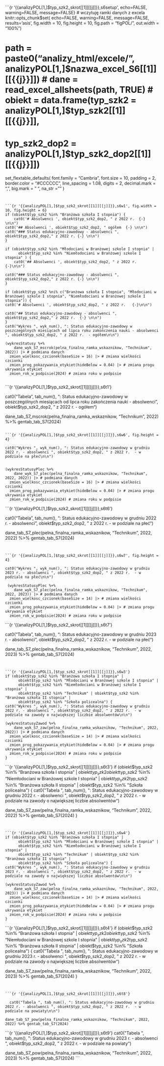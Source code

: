 

<br>
<br>
<br>



```{r '{{analizyPOL[1,]$typ_szk2_skrot[[1]][[j]]}},s6setup',  echo=FALSE, warning=FALSE, message=FALSE}
# wczytuję ramki danych z excela
knitr::opts_chunk$set(
  echo=FALSE, warning=FALSE, message=FALSE, results='asis', fig.width = 10, fig.height = 10, fig.path = "figPOL/", out.width = "100%")

# path = paste0("analizy_html/excele/", analizyPOL[1,]$nazwa_excel_S6[[1]][[{{j}}]])
# dane = read_excel_allsheets(path, TRUE)
# obiekt = data.frame(typ_szk2 = analizyPOL[1,]$typ_szk2[[1]][[{{j}}]],
#                     typ_szk2_dop2 = analizyPOL[1,]$typ_szk2_dop2[[1]][[{{j}}]])


set_flextable_defaults(
  font.family = "Cambria",
  font.size = 10,
  padding = 2,
  border.color = "#CCCCCC",
  line_spacing = 1.08,
  digits = 2,
  decimal.mark = ",",
  big.mark = " ",
  na_str = "<na>"
)
```


```{r '{{analizyPOL[1,]$typ_szk2_skrot[[1]][[j]]}},s6w1', fig.width = 10, fig.height = 6}
if (obiekt$typ_szk2 %in% "Branżowa szkoła I stopnia") {
    cat0('# Absolwenci ', obiekt$typ_szk2_dop2, " z 2022 r.  {-} \n\n")
cat0('## Absolwenci ', obiekt$typ_szk2_dop2, " ogółem  {-} \n\n")
cat0("### Status edukacyjno-zawodowy - absolwenci ", obiekt$typ_szk2_dop2," z 2022 r. {-} \n\n")
}

if (obiekt$typ_szk2 %in% "Młodociani w Branżowej szkole I stopnia" |
      obiekt$typ_szk2 %in% "Niemłodociani w Branżowej szkole I stopnia" ) {
    cat0('## Absolwenci ', obiekt$typ_szk2_dop2, " z 2022 r.   {-}\n\n")

cat0("### Status edukacyjno-zawodowy - absolwenci ", obiekt$typ_szk2_dop2," z 2022 r. {-} \n\n")
}

if (obiekt$typ_szk2 %ni% c("Branżowa szkoła I stopnia", "Młodociani w Branżowej szkole I stopnia", "Niemłodociani w Branżowej szkole I stopnia")) {
cat0('# Absolwenci ', obiekt$typ_szk2_dop2, " z 2022 r.   {-}\n\n")

cat0("## Status edukacyjno-zawodowy - absolwenci ", obiekt$typ_szk2_dop2," z 2022 r.  {-} \n\n")
}
cat0("Wykres ", wyk_num(), ": Status edukacyjno-zawodowy w poszczególnych miesiącach od lipca roku zakończenia nauki - absolwenci ", obiekt$typ_szk2_dop2, " z 2022 r.  - ogółem\n\n")

(wykresStatusy %+%
    dane_wyk_S7_mscrok(pelna_finalna_ramka_wskaznikow, "Technikum", 2022)) |> # podmiana danych
  zmien_wielkosc_czcionek(baseSize = 16) |> # zmiana wielkości czcionki
  zmien_prog_pokazywania_etykiet(hideBelow = 0.04) |> # zmiana progu ukrywania etykiet
  zmien_rok_w_podpisie(2024) # zmiana roku w podpisie


```

```{r '{{analizyPOL[1,]$typ_szk2_skrot[[1]][[j]]}},s6t1'}

  cat0("Tabela ", tab_num(), ": Status edukacyjno-zawodowy w poszczególnych miesiącach od lipca roku zakończenia nauki - absolwenci ", obiekt$typ_szk2_dop2, " z 2022 r.  - ogółem\n\n")
  
dane_tab_S7_mscrok(pelna_finalna_ramka_wskaznikow, "Technikum", 2022) %>%
gentab_tab_S7(2024)

```

```{r '{{analizyPOL[1,]$typ_szk2_skrot[[1]][[j]]}},s6w6', fig.height = 4}

cat0("Wykres ", wyk_num(), ": Status edukacyjno-zawodowy w grudniu 2022 r. - absolwenci ", obiekt$typ_szk2_dop2, " z 2022 r.  - w podziale na płeć\n\n")

    
(wykresStatusyPlec %+%
    dane_wyk_S7_plec(pelna_finalna_ramka_wskaznikow, "Technikum", 2022, 2022)) |> # podmiana danych
  zmien_wielkosc_czcionek(baseSize = 16) |> # zmiana wielkości czcionki
  zmien_prog_pokazywania_etykiet(hideBelow = 0.04) |> # zmiana progu ukrywania etykiet
  zmien_rok_w_podpisie(2024) # zmiana roku w podpisie

```

```{r '{{analizyPOL[1,]$typ_szk2_skrot[[1]][[j]]}},s6t6'}

  cat0("Tabela ", tab_num(), ": Status edukacyjno-zawodowy w grudniu 2022 r. - absolwenci ", obiekt$typ_szk2_dop2, " z 2022 r.  - w podziale na płeć\n\n")
 
dane_tab_S7_plec(pelna_finalna_ramka_wskaznikow, "Technikum", 2022, 2022) %>% gentab_tab_S7(2024)

```


```{r '{{analizyPOL[1,]$typ_szk2_skrot[[1]][[j]]}},s6w7', fig.height = 4}

cat0("Wykres ", wyk_num(), ": Status edukacyjno-zawodowy w grudniu 2023 r. - absolwenci ", obiekt$typ_szk2_dop2, " z 2022 r.  - w podziale na płeć\n\n")

 (wykresStatusyPlec %+%
    dane_wyk_S7_plec(pelna_finalna_ramka_wskaznikow, "Technikum", 2022, 2023)) |> # podmiana danych
  zmien_wielkosc_czcionek(baseSize = 14) |> # zmiana wielkości czcionki
  zmien_prog_pokazywania_etykiet(hideBelow = 0.04) |> # zmiana progu ukrywania etykiet
  zmien_rok_w_podpisie(2024) # zmiana roku w podpisie

```

```{r '{{analizyPOL[1,]$typ_szk2_skrot[[1]][[j]]}},s6t7'}


  cat0("Tabela ", tab_num(), ": Status edukacyjno-zawodowy w grudniu 2023 r. - absolwenci ", obiekt$typ_szk2_dop2, " z 2022 r.  - w podziale na płeć\n\n")
 
dane_tab_S7_plec(pelna_finalna_ramka_wskaznikow, "Technikum", 2022, 2023) %>% gentab_tab_S7(2024)

```


```{r '{{analizyPOL[1,]$typ_szk2_skrot[[1]][[j]]}},s6w3'}
if (obiekt$typ_szk2 %in% "Branżowa szkoła I stopnia" |
      obiekt$typ_szk2 %in% "Młodociani w Branżowej szkole I stopnia" |
      obiekt$typ_szk2 %in% "Niemłodociani w Branżowej szkole I stopnia" |
      obiekt$typ_szk2 %in% "Technikum" | obiekt$typ_szk2 %in% "Branżowa szkoła II stopnia" |
      obiekt$typ_szk2 %in% "Szkoła policealna") {
cat0("Wykres ", wyk_num(), ": Status edukacyjno-zawodowy w grudniu 2022 r. - absolwenci ", obiekt$typ_szk2_dop2, " z 2022 r.  - w podziale na zawody o największej liczbie absolwentów\n\n")

(wykresStatusyZawod %+%
    dane_wyk_S7_zaw(pelna_finalna_ramka_wskaznikow, "Technikum", 2022, 2022)) |> # podmiana danych
  zmien_wielkosc_czcionek(baseSize = 14) |> # zmiana wielkości czcionki
  zmien_prog_pokazywania_etykiet(hideBelow = 0.04) |> # zmiana progu ukrywania etykiet
  zmien_rok_w_podpisie(2024) # zmiana roku w podpisie  
}
```

```{r '{{analizyPOL[1,]$typ_szk2_skrot[[1]][[j]]}},s6t3'}
if (obiekt$typ_szk2 %in% "Branżowa szkoła I stopnia" |
      obiekt$typ_szk2 %in% "Młodociani w Branżowej szkole I stopnia" |
      obiekt$typ_szk2 %in% "Niemłodociani w Branżowej szkole I stopnia" |
      obiekt$typ_szk2 %in% "Technikum" | obiekt$typ_szk2 %in% "Branżowa szkoła II stopnia" |
      obiekt$typ_szk2 %in% "Szkoła policealna") {
  cat0("Tabela ", tab_num(), ": Status edukacyjno-zawodowy w grudniu 2022 r. - absolwenci ", obiekt$typ_szk2_dop2, " z 2022 r.  - w podziale na zawody o największej liczbie absolwentów\n\n")
 

dane_tab_S7_zaw(pelna_finalna_ramka_wskaznikow, "Technikum", 2022, 2022) %>% gentab_tab_S7(2024)
}
```


```{r '{{analizyPOL[1,]$typ_szk2_skrot[[1]][[j]]}},s6w4'}
if (obiekt$typ_szk2 %in% "Branżowa szkoła I stopnia" |
      obiekt$typ_szk2 %in% "Młodociani w Branżowej szkole I stopnia" |
      obiekt$typ_szk2 %in% "Niemłodociani w Branżowej szkole I stopnia" |
      obiekt$typ_szk2 %in% "Technikum" | obiekt$typ_szk2 %in% "Branżowa szkoła II stopnia" |
      obiekt$typ_szk2 %in% "Szkoła policealna") {
cat0("Wykres ", wyk_num(), ": Status edukacyjno-zawodowy w grudniu 2023 r. - absolwenci ", obiekt$typ_szk2_dop2, " z 2022 r.  - w podziale na zawody o największej liczbie absolwentów\n\n")

(wykresStatusyZawod %+%
    dane_wyk_S7_zaw(pelna_finalna_ramka_wskaznikow, "Technikum", 2022, 2023)) |> # podmiana danych
  zmien_wielkosc_czcionek(baseSize = 14) |> # zmiana wielkości czcionki
  zmien_prog_pokazywania_etykiet(hideBelow = 0.04) |> # zmiana progu ukrywania etykiet
  zmien_rok_w_podpisie(2024) # zmiana roku w podpisie 
}
```

```{r '{{analizyPOL[1,]$typ_szk2_skrot[[1]][[j]]}},s6t4'}
if (obiekt$typ_szk2 %in% "Branżowa szkoła I stopnia" |
      obiekt$typ_szk2 %in% "Młodociani w Branżowej szkole I stopnia" |
      obiekt$typ_szk2 %in% "Niemłodociani w Branżowej szkole I stopnia" |
      obiekt$typ_szk2 %in% "Technikum" | obiekt$typ_szk2 %in% "Branżowa szkoła II stopnia" |
      obiekt$typ_szk2 %in% "Szkoła policealna") {
  cat0("Tabela ", tab_num(), ": Status edukacyjno-zawodowy w grudniu 2023 r. - absolwenci ", obiekt$typ_szk2_dop2, " z 2022 r.  - w podziale na zawody o największej liczbie absolwentów\n\n")
 

dane_tab_S7_zaw(pelna_finalna_ramka_wskaznikow, "Technikum", 2022, 2023) %>% gentab_tab_S7(2024)
}
```


```{r '{{analizyPOL[1,]$typ_szk2_skrot[[1]][[j]]}},s6t8'}

  cat0("Tabela ", tab_num(), ": Status edukacyjno-zawodowy w grudniu 2022 r. - absolwenci ", obiekt$typ_szk2_dop2, " z 2022 r.  - w podziale na powiaty\n\n")
 
dane_tab_S7_pow(pelna_finalna_ramka_wskaznikow, "Technikum", 2022, 2022) %>% gentab_tab_S7(2024) 
```


```{r '{{analizyPOL[1,]$typ_szk2_skrot[[1]][[j]]}},s6t9'}
  cat0("Tabela ", tab_num(), ": Status edukacyjno-zawodowy w grudniu 2023 r. - absolwenci ", obiekt$typ_szk2_dop2, " z 2022 r.  - w podziale na powiaty\n\n")
 
dane_tab_S7_pow(pelna_finalna_ramka_wskaznikow, "Technikum", 2022, 2023) %>% gentab_tab_S7(2024) 
```


